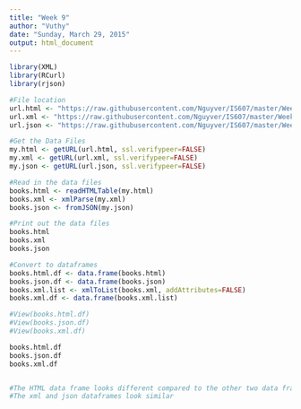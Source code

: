 ```yaml
---
title: "Week 9"
author: "Vuthy"
date: "Sunday, March 29, 2015"
output: html_document
---
```


```r
library(XML)
library(RCurl)
library(rjson)
```

```r
#File location
url.html <- "https://raw.githubusercontent.com/Nguyver/IS607/master/Week%209/books.htm"
url.xml <- "https://raw.githubusercontent.com/Nguyver/IS607/master/Week%209/books.xml"
url.json <- "https://raw.githubusercontent.com/Nguyver/IS607/master/Week%209/books.json"

#Get the Data Files
my.html <- getURL(url.html, ssl.verifypeer=FALSE)
my.xml <- getURL(url.xml, ssl.verifypeer=FALSE)
my.json <- getURL(url.json, ssl.verifypeer=FALSE)

#Read in the data files
books.html <- readHTMLTable(my.html)
books.xml <- xmlParse(my.xml)
books.json <- fromJSON(my.json)

#Print out the data files
books.html
books.xml
books.json

#Convert to dataframes
books.html.df <- data.frame(books.html)
books.json.df <- data.frame(books.json)
books.xml.list <- xmlToList(books.xml, addAttributes=FALSE)
books.xml.df <- data.frame(books.xml.list)

#View(books.html.df)
#View(books.json.df)
#View(books.xml.df)

books.html.df
books.json.df
books.xml.df


#The HTML data frame looks different compared to the other two data frames.
#The xml and json dataframes look similar
```